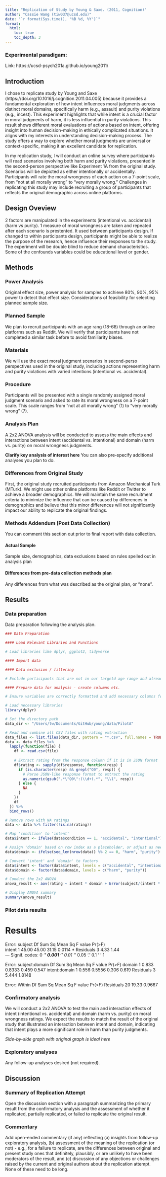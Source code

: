 ```yaml
---
title: "Replication of Study by Young & Saxe. (2011, Cognition)"
author: "Cassie Wang (tiw037@ucsd.edu)"
date: "`r format(Sys.time(), '%B %d, %Y')`"
format:
  html:
    toc: true
    toc_depth: 3
---
```


### Experimental paradigam:
Link: https://ucsd-psych201a.github.io/young2011/

<!-- Replication reports should all use this template to standardize reporting across projects.  These reports will be public supplementary materials that accompany the summary report(s) of the aggregate results. -->

## Introduction

I chose to replicate study by Young and Saxe (https://doi.org/10.1016/j.cognition.2011.04.005) because it provides a fundamental exploration of how intent influences moral judgments across distinct moral domains, specifically harm (e.g., assault) and purity violations (e.g., incest). This experiment highlights that while intent is a crucial factor in moral judgments of harm, it is less influential in purity violations. This result shows different moral evaluations of actions based on intent, offering insight into human decision-making in ethically complicated situations. It aligns with my interests in understanding decision-making process. The study offers a way to explore whether moral judgments are universal or context-specific, making it an excellent candidate for replication.

In my replication study, I will conduct an online survey where participants will read scenarios involving both harm and purity violations, presented in the second-person perspective like Experiment 1A from the original study. Scenarios will be depicted as either intentionally or accidentally. Participants will rate the moral wrongness of each action on a 7-point scale, from “not at all morally wrong” to “very morally wrong.” Challenges in replicating this study may include recruiting a group of participants that reflects the original demographic across online platforms.

## Design Oveview
2 factors are manipulated in the experiments (intentional vs. accidental) (harm vs purity). 1 measure of moral wrongness are taken and repeated after each scenario is prestented. It used between participants design. If changed to within participants design, participants might be able to realize the purpose of the research, hence influence their responses to the study. The experiment will be double blind to reduce demand characteristics. Some of the confounds variables could be educational level or gender. 

## Methods

### Power Analysis

Original effect size, power analysis for samples to achieve 80%, 90%, 95% power to detect that effect size.  Considerations of feasibility for selecting planned sample size.

### Planned Sample

We plan to recruit participants with an age rang (18-68) through an online platforms such as Reddit. We will verify that participants have not completed a similar task before to avoid familiarity biases.

### Materials

We will use the exact moral judgment scenarios in second-perso perspectives used in the original study, including actions representing harm and purity violations with varied intentions (intentional vs. accidental).

### Procedure	

Participants will be presented with a single randomly assigned moral judgment scenario and asked to rate its moral wrongness on a 7-point scale. This scale ranges from “not at all morally wrong” (1) to “very morally wrong” (7). 


### Analysis Plan

A 2x2 ANOVA analysis will be conducted to assess the main effects and interactions between intent (accidental vs. intentional) and domain (harm vs. purity) on moral wrongness judgments.

**Clarify key analysis of interest here**  You can also pre-specify additional analyses you plan to do.

### Differences from Original Study

First, the original study recruited participants from Amazon Mechanical Turk (MTurk). We might use other online platforms like Reddit or Twitter to achieve a broader demographics. We will maintain the same recruitment criteria to minimize the influence that can be caused by differences in demographics and believe that this minor differences will not significantly impact our ability to replicate the original findings.

### Methods Addendum (Post Data Collection)

You can comment this section out prior to final report with data collection.

#### Actual Sample
  Sample size, demographics, data exclusions based on rules spelled out in analysis plan

#### Differences from pre-data collection methods plan
  Any differences from what was described as the original plan, or “none”.


## Results


### Data preparation

Data preparation following the analysis plan.
	
```r
### Data Preparation

#### Load Relevant Libraries and Functions

# Load libraries like dplyr, ggplot2, tidyverse 

#### Import data

#### Data exclusion / filtering

# Exclude participants that are not in our targetd age range and already participated in similar research before

#### Prepare data for analysis - create columns etc.

# Ensure variables are correctly formatted and add necessary columns for analysis.

# Load necessary libraries
library(dplyr)

# Set the directory path
data_dir <- "/Users/tw/Documents/GitHub/young/data/PilotA"

# Read and combine all CSV files with rating extraction
data_files <- list.files(data_dir, pattern = "*.csv", full.names = TRUE)
data <- data_files %>%
  lapply(function(file) {
    df <- read.csv(file)
    
    # Extract rating from the response column if it is in JSON format
    df$rating <- sapply(df$response, function(resp) {
      if (is.character(resp) && grepl("Q0", resp)) {
        # Parse JSON-like response format to extract the rating
        as.numeric(gsub(".*\"Q0\":(\\d+).*", "\\1", resp))
      } else {
        NA
      }
    })
    df
  }) %>%
  bind_rows()

# Remove rows with NA ratings
data <- data %>% filter(!is.na(rating))

# Map 'condition' to 'intent'
data$intent <- ifelse(data$condition == 1, "accidental", "intentional")

# Assign 'domain' based on row index as a placeholder, or adjust as needed
data$domain <- ifelse(seq_len(nrow(data)) %% 2 == 0, "harm", "purity")

# Convert 'intent' and 'domain' to factors
data$intent <- factor(data$intent, levels = c("accidental", "intentional"))
data$domain <- factor(data$domain, levels = c("harm", "purity"))

# Conduct the 2x2 ANOVA
anova_result <- aov(rating ~ intent * domain + Error(subject/(intent * domain)), data = data)

# Display ANOVA summary
summary(anova_result)

```
### Pilot data results 
# Results
Error: subject
          Df Sum Sq Mean Sq F value Pr(>F)  
intent     1  45.00   45.00   31.15 0.0114 *
Residuals  3   4.33    1.44                 
---
Signif. codes:  0 ‘***’ 0.001 ‘**’ 0.01 ‘*’ 0.05 ‘.’ 0.1 ‘ ’ 1

Error: subject:domain
              Df Sum Sq Mean Sq F value Pr(>F)
domain         1  0.833  0.8333   0.459  0.547
intent:domain  1  0.556  0.5556   0.306  0.619
Residuals      3  5.444  1.8148               

Error: Within
          Df Sum Sq Mean Sq F value Pr(>F)
Residuals 20  19.33  0.9667  

### Confirmatory analysis

We will conduct a 2x2 ANOVA to test the main and interaction effects of intent (intentional vs. accidental) and domain (harm vs. purity) on moral wrongness ratings. We expect the results to match the result of the original study that illustrated an interaction between intent and domain, indicating that intent plays a more significant role in harm than purity judgments.

*Side-by-side graph with original graph is ideal here*

### Exploratory analyses

Any follow-up analyses desired (not required).  

## Discussion

### Summary of Replication Attempt

Open the discussion section with a paragraph summarizing the primary result from the confirmatory analysis and the assessment of whether it replicated, partially replicated, or failed to replicate the original result.  

### Commentary

Add open-ended commentary (if any) reflecting (a) insights from follow-up exploratory analysis, (b) assessment of the meaning of the replication (or not) - e.g., for a failure to replicate, are the differences between original and present study ones that definitely, plausibly, or are unlikely to have been moderators of the result, and (c) discussion of any objections or challenges raised by the current and original authors about the replication attempt.  None of these need to be long.
